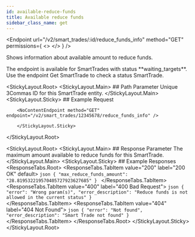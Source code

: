 ```yaml
---
id: available-reduce-funds
title: Available reduce funds
sidebar_class_name: get
---
```



<Endpoint
  url="/v2/smart_trades/:id/reduce_funds_info"
  method="GET"
  permissions={
    <>
      <Permission title="Permission" description="SMART_TRADES_WRITE" />
      <Permission title="Security" description="SIGNED" />
    </>
  }
/>

Shows information about available amount to reduce funds.


<Informer variant="info">
 The endpoint is available for SmartTrades with status **waiting_targets**. Use the endpoint Get SmartTrade to check a status SmartTrade.
</Informer>

<Separator />

<StickyLayout.Root>
        <StickyLayout.Main>
        ## Path Parameter
        <ApiParam name='id' type='integer' id="id" required>
        Unique 3Commas ID for this SmartTrade entity.
        </ApiParam>
        </StickyLayout.Main>
        <StickyLayout.Sticky>
        ## Example Request

        <NoContentEndpoint method="GET" endpoint="/v2/smart_trades/12345678/reduce_funds_info" />

        </StickyLayout.Sticky>
</StickyLayout.Root>

<StickyLayout.Root>
    <StickyLayout.Main>
      ## Response Parameter
      <ApiParam name='max_reduce_funds_amount' type='string' id="max_reduce_funds_amount" required>
        The maximum amount available to reduce funds for this SmartTrade.
        </ApiParam>
    </StickyLayout.Main>
    <StickyLayout.Sticky>
        ## Example Responses
        <ResponseTabs.Root>
        <ResponseTabs.TabItem value="200" label="200 OK" default>
        ```json
        {
          "max_reduce_funds_amount": "28.819532219570405727923627685"
        }
        ```
        </ResponseTabs.TabItem>
        <ResponseTabs.TabItem value="400" label="400 Bad Request">
            ```json
            {
              "error": "Wrong param(s)",
              "error_description": "Reduce funds is not allowed in the current status"
            }
            ```       
        </ResponseTabs.TabItem>
        <ResponseTabs.TabItem value="404" label="404 Not Found">
            ```json
            {
              "error": "Not found",
              "error_description": "Smart Trade not found"
            }
            ```
        </ResponseTabs.TabItem>
</ResponseTabs.Root>
</StickyLayout.Sticky>
</StickyLayout.Root>